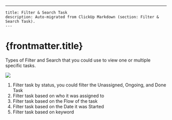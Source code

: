 ---
    title: Filter & Search Task
    description: Auto-migrated from ClickUp Markdown (section: Filter & Search Task).
    ---

# {frontmatter.title}

Types of Filter and Search that you could use to view one or multiple specific tasks.

![](https://t3837933.p.clickup-attachments.com/t3837933/8d786890-e1d8-4075-b89f-7ff0ef48fcbc/24.png)
1. Filter task by status, you could filter the Unassigned, Ongoing, and Done Task
2. Filter task based on who it was assigned to
3. Filter task based on the Flow of the task
4. Filter task based on the Date it was Started
5. Filter task based on keyword
